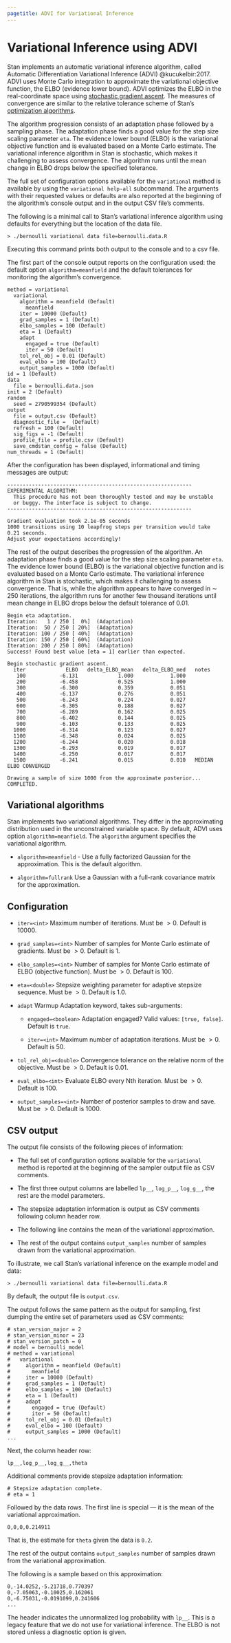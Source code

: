 ```yaml
---
pagetitle: ADVI for Variational Inference
---
```


# Variational Inference using ADVI

Stan implements an automatic variational inference algorithm, called
Automatic Differentiation Variational Inference (ADVI) @kucukelbir:2017.
ADVI uses Monte Carlo integration to approximate the variational
objective function, the ELBO (evidence lower bound).
ADVI optimizes the ELBO in the real-coordinate space using
[stochastic gradient ascent](https://mc-stan.org/docs/reference-manual/variational.html#stochastic-gradient-ascent).
The measures of convergence are similar to the
relative tolerance scheme of Stan's
[optimization algorithms](https://mc-stan.org/docs/reference-manual/optimization.html).

The algorithm progression consists of an adaptation phase followed by a sampling phase.
The adaptation phase finds a good value for the step size scaling parameter `eta`.
The evidence lower bound (ELBO) is the variational objective function and is evaluated based on a Monte Carlo estimate.
The variational inference algorithm in Stan is stochastic,
which makes it challenging to assess convergence.
The algorithm runs until the mean change in ELBO drops below
the specified tolerance.

The full set of configuration options available for the `variational` method
is available by using the `variational help-all` subcommand. The arguments
with their requested values or defaults are also reported at the beginning
of the algorithm's console output and in the output CSV file's comments.

The following is a minimal call to Stan's variational inference
algorithm using defaults for everything but the location of the data
file.

```
> ./bernoulli variational data file=bernoulli.data.R
```

Executing this command prints both output to the console and
to a csv file.

The first part of the console output reports on the configuration used:
the default option `algorithm=meanfield` and the default
tolerances for monitoring the algorithm's convergence.
```
method = variational
  variational
    algorithm = meanfield (Default)
      meanfield
    iter = 10000 (Default)
    grad_samples = 1 (Default)
    elbo_samples = 100 (Default)
    eta = 1 (Default)
    adapt
      engaged = true (Default)
      iter = 50 (Default)
    tol_rel_obj = 0.01 (Default)
    eval_elbo = 100 (Default)
    output_samples = 1000 (Default)
id = 1 (Default)
data
  file = bernoulli.data.json
init = 2 (Default)
random
  seed = 2790599354 (Default)
output
  file = output.csv (Default)
  diagnostic_file =  (Default)
  refresh = 100 (Default)
  sig_figs = -1 (Default)
  profile_file = profile.csv (Default)
  save_cmdstan_config = false (Default)
num_threads = 1 (Default)
```

After the configuration has been displayed, informational and
timing messages are output:
```
------------------------------------------------------------
EXPERIMENTAL ALGORITHM:
  This procedure has not been thoroughly tested and may be unstable
  or buggy. The interface is subject to change.
------------------------------------------------------------

Gradient evaluation took 2.1e-05 seconds
1000 transitions using 10 leapfrog steps per transition would take 0.21 seconds.
Adjust your expectations accordingly!
```
The rest of the output describes the progression of the algorithm.
An adaptation phase finds a good value for the step size scaling
parameter `eta`. The evidence lower bound (ELBO) is the variational
objective function and is evaluated based on a Monte Carlo estimate.
The variational inference algorithm in Stan is stochastic, which makes
it challenging to assess convergence. That is, while the algorithm
appears to have converged in $\sim$ 250 iterations, the algorithm runs
for another few thousand iterations until mean change in ELBO drops
below the default tolerance of 0.01.
```
Begin eta adaptation.
Iteration:   1 / 250 [  0%]  (Adaptation)
Iteration:  50 / 250 [ 20%]  (Adaptation)
Iteration: 100 / 250 [ 40%]  (Adaptation)
Iteration: 150 / 250 [ 60%]  (Adaptation)
Iteration: 200 / 250 [ 80%]  (Adaptation)
Success! Found best value [eta = 1] earlier than expected.

Begin stochastic gradient ascent.
  iter             ELBO   delta_ELBO_mean   delta_ELBO_med   notes
   100           -6.131             1.000            1.000
   200           -6.458             0.525            1.000
   300           -6.300             0.359            0.051
   400           -6.137             0.276            0.051
   500           -6.243             0.224            0.027
   600           -6.305             0.188            0.027
   700           -6.289             0.162            0.025
   800           -6.402             0.144            0.025
   900           -6.103             0.133            0.025
  1000           -6.314             0.123            0.027
  1100           -6.348             0.024            0.025
  1200           -6.244             0.020            0.018
  1300           -6.293             0.019            0.017
  1400           -6.250             0.017            0.017
  1500           -6.241             0.015            0.010   MEDIAN ELBO CONVERGED

Drawing a sample of size 1000 from the approximate posterior...
COMPLETED.
```


## Variational algorithms

Stan implements two variational algorithms.
They differ in the approximating distribution used in the unconstrained variable space.
By default, ADVI uses option `algorithm=meanfield`.
The `algorithm` argument specifies the variational algorithm.

- `algorithm=meanfield` - Use a fully factorized Gaussian for the approximation.
This is the default algorithm.

- `algorithm=fullrank` Use a Gaussian with a full-rank covariance matrix
for the approximation.


## Configuration

- `iter=<int>` Maximum number of iterations. Must be $> 0$. Default is $10000$.

- `grad_samples=<int>` Number of samples for Monte Carlo estimate of gradients. Must be $> 0$. Default is $1$.

- `elbo_samples=<int>` Number of samples for Monte Carlo estimate of ELBO (objective function). Must be $> 0$. Default is $100$.

- `eta=<double>` Stepsize weighting parameter for adaptive stepsize sequence. Must be $> 0$. Default is $1.0$.

- `adapt` Warmup Adaptation keyword, takes sub-arguments:

    + `engaged=<boolean>` Adaptation engaged? Valid values: `[true, false]`. Default is `true`.

    + `iter=<int>` Maximum number of adaptation iterations. Must be $> 0$. Default is $50$.

- `tol_rel_obj=<double>` Convergence tolerance on the relative norm of the objective.  Must be $> 0$. Default is $0.01$.

- `eval_elbo=<int>` Evaluate ELBO every Nth iteration. Must be $> 0$. Default is 100.

- `output_samples=<int>` Number of posterior samples to draw and save. Must be $> 0$. Default is 1000.

## CSV output

The output file consists of the following pieces of information:

- The full set of configuration options available for the `variational` method is
reported at the beginning of the sampler output file as CSV comments.

- The first three output columns are labelled `lp__`, `log_p__`, `log_g__`, the rest are the model parameters.

- The stepsize adaptation information is output as CSV comments following column header row.

- The following line contains the mean of the variational approximation.

- The rest of the output contains `output_samples` number of samples drawn from the variational approximation.

To illustrate, we call Stan's variational inference on the example model and data:
```
> ./bernoulli variational data file=bernoulli.data.R
```

By default, the output file is `output.csv`.

The output follows the same pattern as the output for
sampling, first dumping the entire set of parameters used
as CSV comments:
```
# stan_version_major = 2
# stan_version_minor = 23
# stan_version_patch = 0
# model = bernoulli_model
# method = variational
#   variational
#     algorithm = meanfield (Default)
#       meanfield
#     iter = 10000 (Default)
#     grad_samples = 1 (Default)
#     elbo_samples = 100 (Default)
#     eta = 1 (Default)
#     adapt
#       engaged = true (Default)
#       iter = 50 (Default)
#     tol_rel_obj = 0.01 (Default)
#     eval_elbo = 100 (Default)
#     output_samples = 1000 (Default)
...
```
Next, the column header row:
```
lp__,log_p__,log_g__,theta
```
Additional comments provide stepsize adaptation information:
```
# Stepsize adaptation complete.
# eta = 1
```

Followed by the data rows. The first line is special ---
it is the mean of the variational approximation.

```
0,0,0,0.214911
```
That is, the estimate for `theta` given the data is `0.2`.

The rest of the output contains `output_samples` number of samples
drawn from the variational approximation.

The following is a sample based on this approximation:
```
0,-14.0252,-5.21718,0.770397
0,-7.05063,-0.10025,0.162061
0,-6.75031,-0.0191099,0.241606
...
```

The header indicates the unnormalized log probability with `lp__`.
This is a legacy feature that we do not use for variational inference.
The ELBO is not stored unless a diagnostic option is given.
